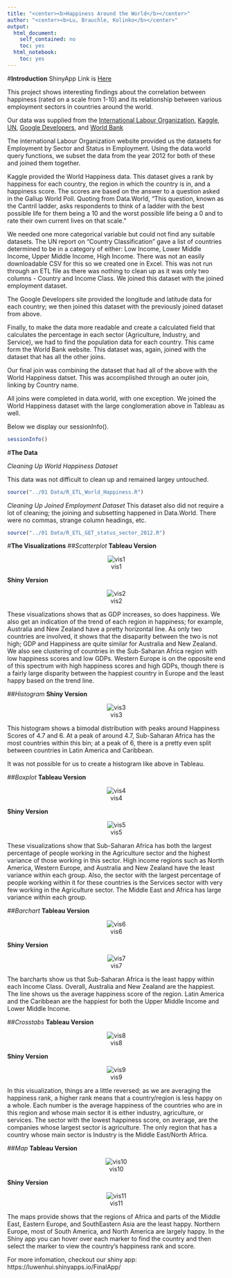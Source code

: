 ```yaml
---
title: "<center><b>Happiness Around the World</b></center>"
author: "<center><b>Lu, Brauchle, Kolinko</b></center>"
output:
  html_document:
    self_contained: no
    toc: yes
  html_notebook:
    toc: yes
---
```


#**Introduction**
ShinyApp Link is [Here](https://luwenhui.shinyapps.io/FinalApp/)

This project shows interesting findings about the correlation between happiness (rated on a scale from 1-10) and its relationship between various employment sectors in countries around the world. 

Our data was supplied from the [International Labour Organization](http://www.ilo.org/global/research/global-reports/global-employment-trends/2014/WCMS_234879/lang--en/index.htm), [Kaggle](https://www.kaggle.com/unsdsn/world-happiness),
[UN](http://www.un.org/en/development/desa/policy/wesp/wesp_current/2014wesp_country_classification.pdf), [Google Developers](https://developers.google.com/public-data/docs/canonical/countries_csv), and [World Bank](http://data.worldbank.org/indicator/SP.POP.TOTL)

The international Labour Organization website provided us the datasets for Employment by Sector and Status in Employment. Using the data.world query functions, we subset the data from the year 2012 for both of these and joined them together. 

Kaggle provided the World Happiness data. This dataset gives a rank by happiness for each country, the region in which the country is in, and a happiness score. The scores are based on the answer to a question asked in the Gallup World Poll. Quoting from Data.World, "This question, known as the Cantril ladder, asks respondents to think of a ladder with the best possible life for them being a 10 and the worst possible life being a 0 and to rate their own current lives on that scale."

We needed one more categorical variable but could not find any suitable datasets. The UN report on "Country Classification" gave a list of countries determined to be in a category of either: Low Income, Lower Middle Income, Upper Middle Income, High Income. There was not an easily downloadable CSV for this so we created one in Excel. This was not run through an ETL file as there was nothing to clean up as it was only two columns - Country and Income Class. We joined this dataset with the joined employment dataset. 

The Google Developers site provided the longitude and latitude data for each country; we then joined this dataset with the previously joined dataset from above. 

Finally, to make the data more readable and create a calculated field that calculates the percentage in each sector (Agriculture, Industry, and Service), we had to find the population data for each country. This came form the World Bank website. This dataset was, again, joined with the dataset that has all the other joins. 

Our final join was combining the dataset that had all of the above with the World Happiness datset. This was accomplished through an outer join, linking by Country name. 

All joins were completed in data.world, with one exception. We joined the World Happiness dataset with the large conglomeration above in Tableau as well. 

Below we display our sessionInfo().

```r
sessionInfo()
```

#**The Data**


*Cleaning Up World Happiness Dataset*

This data was not difficult to clean up and remained largey untouched. 

```r
source("../01 Data/R_ETL_World_Happiness.R")
```

*Cleaning Up Joined Employment Dataset*
This dataset also did not require a lot of cleaning; the joining and subsetting happened in Data.World. There were no commas, strange column headings, etc.
```r
source("../01 Data/R_ETL_GET_status_sector_2012.R")
```



#**The Visualizations**
##*Scatterplot*
<b>Tableau Version</b>
<center>![vis1](../03 Visualizations/Scatterplot.png)</center>
<b>Shiny Version</b>
<center>![vis2](../03 Visualizations/Scatterplot_Shiny.png)</center>
These visualizations shows that as GDP increases, so does happiness. We also get an indication of the trend of each region in happiness; for example, Australia and New Zealand have a pretty horizontal line. As only two countries are involved, it shows that the disaparity between the two is not high; GDP and Happiness are quite similar for Australia and New Zealand. We also see clustering of countries in the Sub-Saharan Africa region with low happiness scores and low GDPs. Western Europe is on the opposite end of this spectrum with high happiness scores and high GDPs, though there is a fairly large disparity between the happiest country in Europe and the least happy based on the trend line. 

##*Histogram*
<b>Shiny Version</b>
<center>![vis3](../03 Visualizations/Histogram_Shiny.png)</center>
This histogram shows a bimodal distribution with peaks around  Happiness Scores of 4.7 and 6. At a peak of around 4.7, Sub-Saharan Africa has the most countries within this bin; at a peak of 6, there is a pretty even split between countries in Latin America and Caribbean. 

It was not possible for us to create a histogram like above in Tableau. 

##*Boxplot*
<b>Tableau Version</b>
<center>![vis4](../03 Visualizations/Boxplot.png)</center>
<b>Shiny Version</b>
<center>![vis5](../03 Visualizations/Boxplot_Shiny.png)</center>

These visualizations show that Sub-Saharan Africa  has both the largest percentage of people working in the Agriculture sector and the highest variance of those working in this sector. High income regions such as North America, Western Europe, and Australia and New Zealand have the least variance within each group. Also, the sector with the largest percentage of people working within it for these countries is the Services sector with very few working in the Agriculture sector. The Middle East and Africa has large variance within each group.

##*Barchart*
<b>Tableau Version</b>
<center>![vis6](../03 Visualizations/barchart1.png)</center>
<b>Shiny Version</b>
<center>![vis7](../03 Visualizations/barchart_shiny.png)</center>


The barcharts show us that Sub-Saharan Africa is the least happy within each Income Class. Overall, Australia and New Zealand are the happiest. The line shows us the average happiness score of the region. Latin America and the Caribbean are the happiest for both the Upper Middle Income and Lower Middle Income. 

##*Crosstabs*
<b>Tableau Version</b>
<center>![vis8](../03 Visualizations/crosstab2.png)</center>
<b>Shiny Version</b>
<center>![vis9](../03 Visualizations/crosstb_shiny.png)</center>

In this visualization, things are a little reversed; as we are averaging the happiness rank, a higher rank means that a country/region is less happy on a whole. Each number is the average happiness of the countries who are in this region and whose main sector it is either industry, agriculture, or services. The sector with the lowest happiness score, on average, are the companies whose largest sector is agriculture.  The only region that has a country whose main sector is Industry is the Middle East/North Africa. 

##*Map*
<b>Tableau Version</b>
<center>![vis10](../03 Visualizations/Map.png)</center>
<b>Shiny Version</b>
<center>![vis11](../03 Visualizations/map_shiny.png)</center>

The maps provide shows that the regions of Africa and parts of the Middle East, Eastern Europe, and SouthEastern Asia are the least happy. Northern Europe, most of South America, and North America are largely happy. In the Shiny app you can hover over each marker to find the country and then select the marker to view the country's happiness rank and score.

For more infomation, checkout our shiny app: 
https://luwenhui.shinyapps.io/FinalApp/